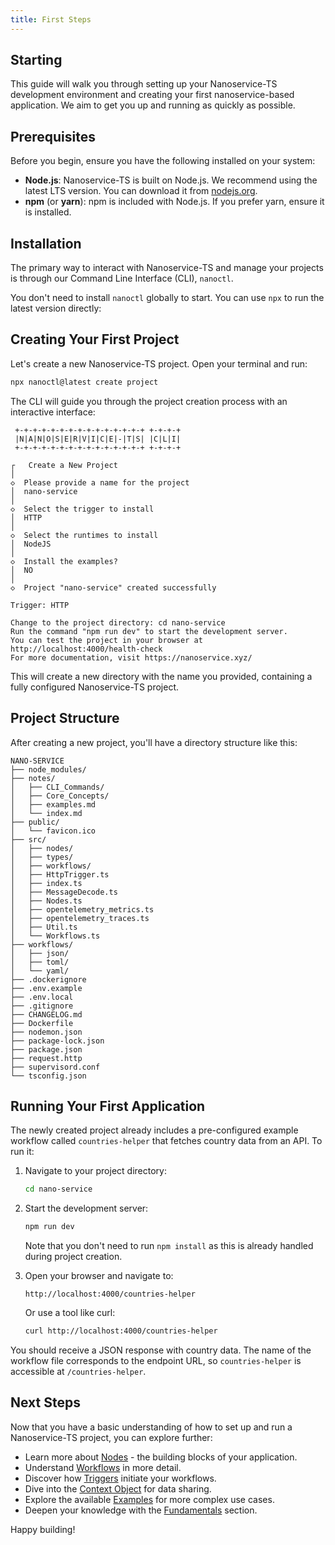 ```yaml
---
title: First Steps
---
```


## Starting

This guide will walk you through setting up your Nanoservice-TS development environment and creating your first nanoservice-based application. We aim to get you up and running as quickly as possible.

## Prerequisites

Before you begin, ensure you have the following installed on your system:

*   **Node.js**: Nanoservice-TS is built on Node.js. We recommend using the latest LTS version. You can download it from [nodejs.org](https://nodejs.org/).
*   **npm** (or **yarn**): npm is included with Node.js. If you prefer yarn, ensure it is installed.

## Installation

The primary way to interact with Nanoservice-TS and manage your projects is through our Command Line Interface (CLI), `nanoctl`.

You don't need to install `nanoctl` globally to start. You can use `npx` to run the latest version directly:

## Creating Your First Project

Let's create a new Nanoservice-TS project. Open your terminal and run:

```bash
npx nanoctl@latest create project
```

The CLI will guide you through the project creation process with an interactive interface:

```
 +-+-+-+-+-+-+-+-+-+-+-+-+-+-+ +-+-+-+
 |N|A|N|O|S|E|R|V|I|C|E|-|T|S| |C|L|I|
 +-+-+-+-+-+-+-+-+-+-+-+-+-+-+ +-+-+-+

┌   Create a New Project 
│
◇  Please provide a name for the project
│  nano-service
│
◇  Select the trigger to install
│  HTTP
│
◇  Select the runtimes to install
│  NodeJS
│
◇  Install the examples?
│  NO
│
◇  Project "nano-service" created successfully

Trigger: HTTP

Change to the project directory: cd nano-service
Run the command "npm run dev" to start the development server.
You can test the project in your browser at http://localhost:4000/health-check
For more documentation, visit https://nanoservice.xyz/
```

This will create a new directory with the name you provided, containing a fully configured Nanoservice-TS project.

## Project Structure

After creating a new project, you'll have a directory structure like this:

```
NANO-SERVICE
├── node_modules/
├── notes/
│   ├── CLI_Commands/
│   ├── Core_Concepts/
│   ├── examples.md
│   └── index.md
├── public/
│   └── favicon.ico
├── src/
│   ├── nodes/
│   ├── types/
│   ├── workflows/
│   ├── HttpTrigger.ts
│   ├── index.ts
│   ├── MessageDecode.ts
│   ├── Nodes.ts
│   ├── opentelemetry_metrics.ts
│   ├── opentelemetry_traces.ts
│   ├── Util.ts
│   └── Workflows.ts
├── workflows/
│   ├── json/
│   ├── toml/
│   └── yaml/
├── .dockerignore
├── .env.example
├── .env.local
├── .gitignore
├── CHANGELOG.md
├── Dockerfile
├── nodemon.json
├── package-lock.json
├── package.json
├── request.http
├── supervisord.conf
└── tsconfig.json
```

## Running Your First Application

The newly created project already includes a pre-configured example workflow called `countries-helper` that fetches country data from an API. To run it:

1. Navigate to your project directory:
   ```bash
   cd nano-service
   ```

2. Start the development server:
   ```bash
   npm run dev
   ```
   Note that you don't need to run `npm install` as this is already handled during project creation.

3. Open your browser and navigate to:
   ```
   http://localhost:4000/countries-helper
   ```

   Or use a tool like curl:
   ```bash
   curl http://localhost:4000/countries-helper
   ```

You should receive a JSON response with country data. The name of the workflow file corresponds to the endpoint URL, so `countries-helper` is accessible at `/countries-helper`.

## Next Steps

Now that you have a basic understanding of how to set up and run a Nanoservice-TS project, you can explore further:

*   Learn more about [Nodes](./nodes) - the building blocks of your application.
*   Understand [Workflows](./workflows) in more detail.
*   Discover how [Triggers](./triggers) initiate your workflows.
*   Dive into the [Context Object](./context) for data sharing.
*   Explore the available [Examples](../examples/index) for more complex use cases.
*   Deepen your knowledge with the [Fundamentals](../fundamentals/overview) section.

Happy building!
